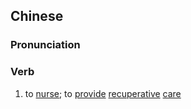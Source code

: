 {{also|调治}}
==Chinese==
{{zh-forms|s=调治}}

===Pronunciation===
{{zh-pron
|m=tiáozhì
|c=tiu4 zi6
|mn=qz:tiâu-tǐ/tw,xm,zz:tiâu-tī
|cat=v
}}

===Verb===
{{zh-verb}}

# to [[nurse]]; to [[provide]] [[recuperative]] [[care]]
